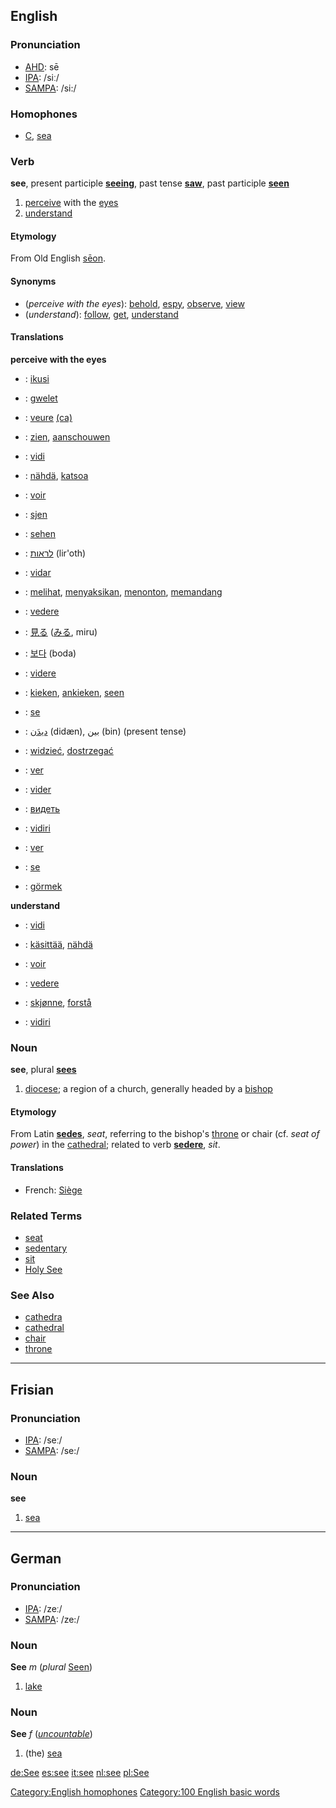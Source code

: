 ==English==
=== Pronunciation ===
*[[w:AHD|AHD]]: sē
*[[w:IPA|IPA]]: /siː/
*[[w:SAMPA|SAMPA]]: /si:/

=== Homophones ===
*[[C]], [[sea]]
[[Category:English homophones]]

=== Verb ===
'''see''', present participle '''[[seeing]]''', past tense '''[[saw]]''', past participle '''[[seen]]'''

# [[perceive]] with the [[eye]]s
# [[understand]]

====Etymology====
From Old English [[seon|sēon]].

==== Synonyms ====
*(''perceive with the eyes''): [[behold]], [[espy]], [[observe]], [[view]]
*(''understand''): [[follow]], [[get]], [[understand]]

==== Translations ====

'''perceive with the eyes'''
{{top}}
*{{eu}}: [[ikusi]]
*{{br}}: [[gwelet]]
*{{ca}}: [[veure]] [[:ca:veure|(ca)]]
*{{nl}}: [[zien]], [[aanschouwen]]
*{{eo}}: [[vidi]]
*{{fi}}: [[nähdä]], [[katsoa]]
*{{fr}}: [[voir]]
*{{fy}}: [[sjen]]
*{{de}}: [[:de:sehen|sehen]]
*{{he}}: [[לראות]] (lir'oth)
*{{io}}: [[vidar]]
*{{id}}: [[lihat|melihat]], [[saksi|menyaksikan]], [[tonton|menonton]], [[pandang|memandang]]
*{{it}}: [[vedere]]
{{mid}}
*{{jp}}: [[見る]] ([[みる]], miru)
*{{ko}}: [[보다]] (boda)
*{{la}}: [[videre]]
*{{nds}}: [[kieken]], [[ankieken]], [[seen]]
*{{no}}: [[se]]
*{{fa}}: [[ديدَن]] (didæn), [[بين]] (bin) (present tense)
*{{pl}}: [[widzieć]], [[dostrzegać]]
*{{pt}}: [[ver]]
*{{ra}}: [[vider]]
*{{ru}}: [[видеть]]
*{{scn}}: [[vidiri]]
*{{es}}: [[ver]]
*{{sv}}: [[se]]
*{{tr}}: [[görmek]]
{{bottom}}

'''understand'''
{{top}}
<!--languages from A to I go here-->
*{{eo}}: [[vidi]]
*{{fi}}: [[käsittää]], [[nähdä]]
*{{fr}}: [[voir]]
*{{it}}: [[vedere]]
{{mid}}
<!--languages from J to Z go here-->
*{{no}}: [[skjønne]], [[forstå]]
*{{scn}}: [[vidiri]]
{{bottom}}

===Noun===
'''see''', plural '''[[sees]]'''

# [[diocese]]; a region of a church, generally headed by a [[bishop]]

====Etymology====
From Latin '''[[sedes]]''', ''seat'', referring to the bishop's [[throne]] or chair (cf. ''seat of power'') in the [[cathedral]]; related to verb '''[[sedere]]''', ''sit''.

====Translations====
*French: [[Siège]]

===Related Terms===
*[[seat]]
*[[sedentary]]
*[[sit]]
*[[Holy See]]

===See Also===
*[[cathedra]]
*[[cathedral]]
*[[chair]]
*[[throne]]


----



==Frisian==
===Pronunciation===
*[[IPA]]: /seː/
*[[SAMPA]]: /se:/

===Noun===
'''see'''

#[[sea]]

----
==German==
===Pronunciation===
*[[IPA]]: /zeː/
*[[SAMPA]]: /ze:/

===Noun===
'''See''' ''m'' (''plural'' [[Seen]])

#[[lake]]

===Noun===
'''See''' ''f'' (''[[uncountable]]'')

#(the) [[sea]]

[[Category:100 English basic words]]

[[de:See]]
[[es:see]]
[[it:see]]
[[nl:see]]
[[pl:See]]